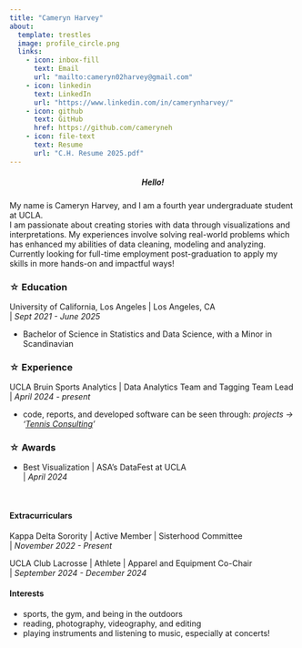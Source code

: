 ```yaml
---
title: "Cameryn Harvey"
about:
  template: trestles
  image: profile_circle.png
  links:
    - icon: inbox-fill
      text: Email
      url: "mailto:cameryn02harvey@gmail.com"
    - icon: linkedin
      text: LinkedIn
      url: "https://www.linkedin.com/in/camerynharvey/"
    - icon: github
      text: GitHub
      href: https://github.com/cameryneh
    - icon: file-text
      text: Resume
      url: "C.H. Resume 2025.pdf"
---
```



##### **Hello!** {style="text-align: center;"}
My name is Cameryn Harvey, and I am a fourth year undergraduate student at UCLA. 
\
I am passionate about creating stories with data through visualizations and interpretations. My experiences involve solving real-world problems which has enhanced my abilities of data cleaning, modeling and analyzing. 
\
Currently looking for full-time employment post-graduation to apply my skills in more hands-on and impactful ways!
\

### <span>&#9734;</span> Education

University of California, Los Angeles \| Los Angeles, CA 
\
\| *Sept 2021 - June 2025*

- Bachelor of Science in Statistics and Data Science, with a Minor in Scandinavian


### <span>&#9734;</span> Experience

UCLA Bruin Sports Analytics \| Data Analytics Team and Tagging Team Lead 
\
\| *April 2024 - present*

- code, reports, and developed software can be seen through: *projects &rarr; '[Tennis Consulting](https://camerynharvey.netlify.app/projects/tennis_consulting)'*


### <span>&#9734;</span> Awards

- Best Visualization \| ASA's DataFest at UCLA
\
\| *April 2024*

\

#### **Extracurriculars**

Kappa Delta Sorority \| Active Member \| Sisterhood Committee 
\
\| *November 2022 - Present*

UCLA Club Lacrosse \| Athlete \| Apparel and Equipment Co-Chair 
\
\| *September 2024 - December 2024*


#### **Interests**

- sports, the gym, and being in the outdoors
- reading, photography, videography, and editing
- playing instruments and listening to music, especially at concerts!
